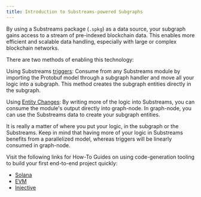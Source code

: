 ```yaml
---
title: Introduction to Substreams-powered Subgraphs
---
```


By using a Substreams package (`.spkg`) as a data source, your subgraph gains access to a stream of pre-indexed blockchain data. This enables more efficient and scalable data handling, especially with large or complex blockchain networks.

There are two methods of enabling this technology:

Using Substreams [triggers](./triggers): Consume from any Substreams module by importing the Protobuf model through a subgraph handler and move all your logic into a subgraph. This method creates the subgraph entities directly in the subgraph.

Using [Entity Changes](https://substreams.streamingfast.io/documentation/consume/subgraph/graph-out): By writing more of the logic into Substreams, you can consume the module's output directly into graph-node. In graph-node, you can use the Substreams data to create your subgraph entities.

It is really a matter of where you put your logic, in the subgraph or the Substreams. Keep in mind that having more of your logic in Substreams benefits from a parallelized model, whereas triggers will be linearly consumed in graph-node.


Visit the following links for How-To Guides on using code-generation tooling to build your first end-to-end project quickly:

- [Solana](https://substreams.streamingfast.io/documentation/how-to-guides/intro-your-first-application/solana)
- [EVM](https://substreams.streamingfast.io/documentation/how-to-guides/intro-your-first-application/evm)
- [Injective](https://substreams.streamingfast.io/documentation/how-to-guides/intro-your-first-application/injective)
